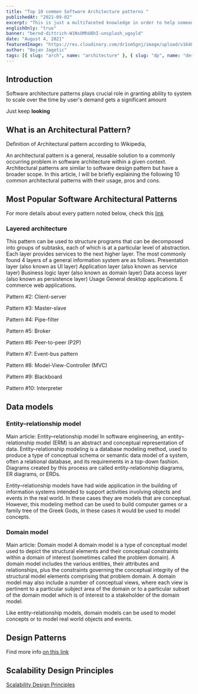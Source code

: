 ```yaml
---
title: "Top 10 common Software Architecture patterns "
publishedAt: "2021-09-02"
excerpt: "This is just a multifaceted knowledge in order to help someone looking for conceptual things in one place."
englishOnly: "true"
banner: "bernd-dittrich-W1NsOMhU8hI-unsplash_ugoyld"
date: "August 4, 2021"
featuredImage: "https://res.cloudinary.com/dr1sm5gnj/image/upload/v1648038409/igutech/software-architecture_ygnkun.jpg"
author: "Bojan Jagetic"
tags: [{ slug: "arch", name: "architecture" }, { slug: "dp", name: "dessign-pattern" }]
---
```


## Introduction

Software architecture patterns plays crucial role in granting ability to system to scale over the time by user's demand gets a significant amount

Just keep **looking**

## What is an Architectural Pattern?

Definition of Architectural pattern according to Wikipedia,

<QouteComponent>
	An architectural pattern is a general, reusable solution to a commonly occurring
	problem in software architecture within a given context. Architectural patterns are
	similar to software design pattern but have a broader scope.
</QouteComponent>
In this article, I will be briefly explaining the following 10 common architectural patterns
with their usage, pros and cons.

## Most Popular Software Architectural Patterns

For more details about every pattern noted below, check this <a href="https://nix-united.com/blog/10-common-software-architectural-patterns-part-1/" >link</a>

### Layered architecture

This pattern can be used to structure programs that can be decomposed into groups of subtasks, each of which is at a particular level of abstraction. Each layer provides services to the next higher layer.
The most commonly found 4 layers of a general information system are as follows.
Presentation layer (also known as UI layer)
Application layer (also known as service layer)
Business logic layer (also known as domain layer)
Data access layer (also known as persistence layer)
Usage
General desktop applications.
E commerce web applications.

Pattern #2: Client-server

Pattern #3: Master-slave

Pattern #4: Pipe-filter

Pattern #5: Broker

Pattern #6: Peer-to-peer (P2P)

Pattern #7: Event-bus pattern

Pattern #8: Model-View-Controller (MVC)

Pattern #9: Blackboard

Pattern #10: Interpreter

## Data models

### Entity–relationship model

Main article: Entity–relationship model
In software engineering, an entity–relationship model (ERM) is an abstract and conceptual representation of data. Entity–relationship modeling is a database modeling method, used to produce a type of conceptual schema or semantic data model of a system, often a relational database, and its requirements in a top-down fashion. Diagrams created by this process are called entity-relationship diagrams, ER diagrams, or ERDs.

Entity–relationship models have had wide application in the building of information systems intended to support activities involving objects and events in the real world. In these cases they are models that are conceptual. However, this modeling method can be used to build computer games or a family tree of the Greek Gods, in these cases it would be used to model concepts.

### Domain model

Main article: Domain model
A domain model is a type of conceptual model used to depict the structural elements and their conceptual constraints within a domain of interest (sometimes called the problem domain). A domain model includes the various entities, their attributes and relationships, plus the constraints governing the conceptual integrity of the structural model elements comprising that problem domain. A domain model may also include a number of conceptual views, where each view is pertinent to a particular subject area of the domain or to a particular subset of the domain model which is of interest to a stakeholder of the domain model.

Like entity–relationship models, domain models can be used to model concepts or to model real world objects and events.

## Design Patterns

Find more info <a href="https://blog.logrocket.com/design-patterns-in-node-js/"> on this link </a>

## Scalability Design Principles

<a href='https://www.linkedin.com/pulse/scalability-design-principles-lars-larsson/'>
	Scalability Design Principles
</a>
